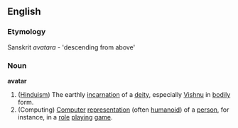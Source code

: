 ==English==
===Etymology===
Sanskrit ''avatara'' - 'descending from above'
===Noun===
'''avatar'''
# ([[Hinduism]]) The earthly [[incarnation]] of a [[deity]], especially [[Vishnu]] in [[body|bodily]] form.
# (Computing) [[Computer]] [[representation]] (often [[humanoid]]) of a [[person]], for instance, in a [[role]] [[playing]] [[game]].